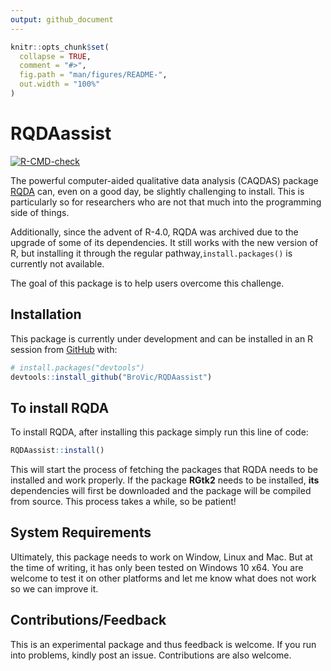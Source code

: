 ```yaml
---
output: github_document
---
```


<!-- README.md is generated from README.Rmd. Please edit that file -->

```r
knitr::opts_chunk$set(
  collapse = TRUE,
  comment = "#>",
  fig.path = "man/figures/README-",
  out.width = "100%"
)
```

# RQDAassist

<!-- badges: start -->
[![R-CMD-check](https://github.com/BroVic/RQDAassist/workflows/R-CMD-check/badge.svg)](https://github.com/BroVic/RQDAassist/actions)
<!-- badges: end -->

The powerful computer-aided qualitative data analysis (CAQDAS) package [RQDA](http://rqda.r-forge.r-project.org/) can, even on a good day, be slightly challenging to install. This is particularly so for researchers who are not that much into the programming side of things. 

Additionally, since the advent of R-4.0, RQDA was archived due to the upgrade of some of its dependencies. It still works with the new version of R, but installing it through the regular pathway,`install.packages()` is currently not available.

The goal of this package is to help users overcome this challenge.

## Installation
This package is currently under development and can be installed in an R session from [GitHub](https://github.com/) with:

```r
# install.packages("devtools")
devtools::install_github("BroVic/RQDAassist")
```
## To install RQDA

To install RQDA, after installing this package simply run this line of code:

```r
RQDAassist::install()
```

This will start the process of fetching the packages that RQDA needs to be installed and work properly. If the package **RGtk2** needs to be installed, **its** dependencies will first be downloaded and the package will be compiled from source. This process takes a while, so be patient!


## System Requirements
Ultimately, this package needs to work on Window, Linux and Mac. But at the time of writing, it has only been tested on Windows 10 x64. You are welcome to test it on other platforms and let me know what does not work so we can improve it.

## Contributions/Feedback
This is an experimental package and thus feedback is welcome. If you run into problems, kindly post an issue. Contributions are also welcome.
